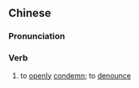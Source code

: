 ==Chinese==
{{zh-forms|s=申讨}}

===Pronunciation===
{{zh-pron
|m=shēntǎo
|c=san1 tou2
|mn=qz,xm,zz:sin-thó
|cat=v
}}

===Verb===
{{zh-verb}}

# to [[openly]] [[condemn]]; to [[denounce]]